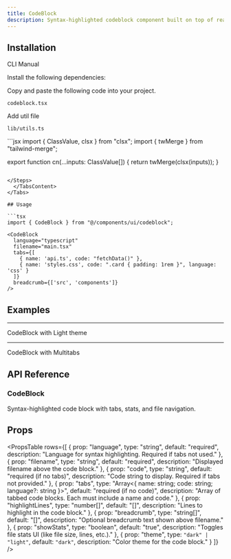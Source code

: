 ```yaml
---
title: CodeBlock
description: Syntax-highlighted codeblock component built on top of react-syntax-highlighter.
---
```


<ComponentPreview
  name="codeblock-demo"
  className=""
  description=""
/>

## Installation

<Tabs defaultValue="cli" className="w-full">
  <TabsList>
    <TabsTrigger value="cli">CLI</TabsTrigger>
    <TabsTrigger value="manual">Manual</TabsTrigger>
  </TabsList>
  <TabsContent value="cli">
    <PkgOptions name="codeblock" />
  </TabsContent>
  <TabsContent value="manual">
    <Steps>

<Step>Install the following dependencies:</Step>
<DepsOptions name="react-syntax-highlighter @types/react-syntax-highlighter" />

<Step>Copy and paste the following code into your project.</Step>
<p>
  <code>codeblock.tsx</code>
</p>
<ComponentSource name="codeblock" />


<Step>Add util file</Step>
<p>
  <code>lib/utils.ts</code>
</p>
```jsx
import { ClassValue, clsx } from "clsx";
import { twMerge } from "tailwind-merge";

export function cn(...inputs: ClassValue[]) {
  return twMerge(clsx(inputs));
}
```

</Steps>
  </TabsContent>
</Tabs>

## Usage

```tsx
import { CodeBlock } from "@/components/ui/codeblock";
```

```tsx
<CodeBlock
  language="typescript"
  filename="main.tsx"
  tabs={[
    { name: 'api.ts', code: "fetchData()" },
    { name: 'styles.css', code: ".card { padding: 1rem }", language: 'css' }
  ]}
  breadcrumb={['src', 'components']}
/>
```

## Examples

---

<Step>CodeBlock with Light theme</Step>

<ComponentPreview
  name="codeblocklight"
  className=""
  description=""
/>

---

<Step>CodeBlock with Multitabs</Step>

<ComponentPreview
  name="codeblockmultitab"
  className=""
  description=""
/>


## API Reference

### CodeBlock

Syntax-highlighted code block with tabs, stats, and file navigation.

## Props
  
<PropsTable
  rows={[
    {
      prop: "language",
      type: "string",
      default: "required",
      description: "Language for syntax highlighting. Required if tabs not used."
    },
    {
      prop: "filename",
      type: "string",
      default: "required",
      description: "Displayed filename above the code block."
    },
    {
      prop: "code",
      type: "string",
      default: "required (if no tabs)",
      description: "Code string to display. Required if tabs not provided."
    },
    {
      prop: "tabs",
      type: "Array<{ name: string; code: string; language?: string }>",
      default: "required (if no code)",
      description: "Array of tabbed code blocks. Each must include a name and code."
    },
    {
      prop: "highlightLines",
      type: "number[]",
      default: "[]",
      description: "Lines to highlight in the code block."
    },
    {
      prop: "breadcrumb",
      type: "string[]",
      default: "[]",
      description: "Optional breadcrumb text shown above filename."
    },
    {
      prop: "showStats",
      type: "boolean",
      default: "true",
      description: "Toggles file stats UI (like file size, lines, etc.)."
    },
    {
      prop: "theme",
      type: `"dark" | "light"`,
      default: `"dark"`,
      description: "Color theme for the code block."
    }
  ]}
/>

